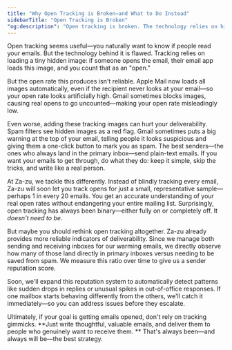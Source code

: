 ```yaml
---
title: "Why Open Tracking is Broken—and What to Do Instead"
sidebarTitle: "Open Tracking is Broken"
"og:description": "Open tracking is broken. The technology relies on hidden images that spam filters hate, and Apple Mail loads them automatically anyway. Here's why the best email senders skip tracking entirely—and what actually works for deliverability."
---
```


Open tracking seems useful—you naturally want to know if people read your emails. But the technology behind it is flawed. Tracking relies on loading a tiny hidden image: if someone opens the email, their email app loads this image, and you count that as an "open."

But the open rate this produces isn't reliable. Apple Mail now loads all images automatically, even if the recipient never looks at your email—so your open rate looks artificially high. Gmail sometimes blocks images, causing real opens to go uncounted—making your open rate misleadingly low.

Even worse, adding these tracking images can hurt your deliverability. Spam filters see hidden images as a red flag. Gmail sometimes puts a big warning at the top of your email, telling people it looks suspicious and giving them a one-click button to mark you as spam. The best senders—the ones who always land in the primary inbox—send plain-text emails. If you want your emails to get through, do what they do: keep it simple, skip the tricks, and write like a real person.

At Za-zu, we tackle this differently. Instead of blindly tracking every email, Za-zu will soon let you track opens for just a small, representative sample—perhaps 1 in every 20 emails. You get an accurate understanding of your real open rates without endangering your entire mailing list. Surprisingly, open tracking has always been binary—either fully on or completely off. It *doesn't need to be*.

But maybe you should rethink open tracking altogether. Za-zu already provides more reliable indicators of deliverability. Since we manage both sending and receiving inboxes for our warming emails, we directly observe how many of those land directly in primary inboxes versus needing to be saved from spam. We measure this ratio over time to give us a sender reputation score.

Soon, we'll expand this reputation system to automatically detect patterns like sudden drops in replies or unusual spikes in out-of-office responses. If one mailbox starts behaving differently from the others, we'll catch it immediately—so you can address issues before they escalate.

Ultimately, if your goal is getting emails opened, don't rely on tracking gimmicks. **Just write thoughtful, valuable emails, and deliver them to people who genuinely want to receive them. 
** That's always been—and always will be—the best strategy.